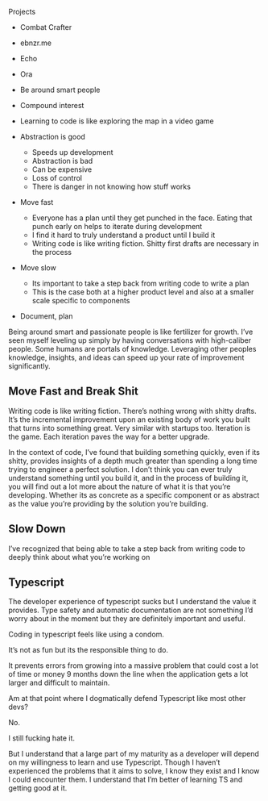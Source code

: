Projects

- Combat Crafter
- ebnzr.me
- Echo
- Ora

- Be around smart people
- Compound interest
- Learning to code is like exploring the map in a video game
- Abstraction is good
    - Speeds up development
    - Abstraction is bad
    - Can be expensive
    - Loss of control
    - There is danger in not knowing how stuff works
- Move fast
    - Everyone has a plan until they get punched in the face. Eating that punch early on helps to iterate during development
    - I find it hard to truly understand a product until I build it
    - Writing code is like writing fiction. Shitty first drafts are necessary in the process
- Move slow
    - Its important to take a step back from writing code to write a plan
    - This is the case both at a higher product level and also at a smaller scale specific to components
- Document, plan

Being around smart and passionate people is like fertilizer for growth. I’ve seen myself leveling up simply by having conversations with high-caliber people. Some humans are portals of knowledge. Leveraging other peoples knowledge, insights, and ideas can speed up your rate of improvement significantly.

## Move Fast and Break Shit

Writing code is like writing fiction. There’s nothing wrong with shitty drafts. It’s the incremental improvement upon an existing body of work you built that turns into something great. Very similar with startups too. Iteration is the game. Each iteration paves the way for a better upgrade. 

In the context of code, I’ve found that building something quickly, even if its shitty, provides insights of a depth much greater than spending a long time trying to engineer a perfect solution. I don’t think you can ever truly understand something until you build it, and in the process of building it, you will find out a lot more about the nature of what it is that you’re developing. Whether its as concrete as a specific component or as abstract as the value you’re providing by the solution you’re building. 

## Slow Down

I’ve recognized that being able to take a step back from writing code to deeply think about what you’re working on

## Typescript

The developer experience of typescript sucks but I understand the value it provides. Type safety and automatic documentation are not something I’d worry about in the moment but they are definitely important and useful.

Coding in typescript feels like using a condom. 

It’s not as fun but its the responsible thing to do.

It prevents errors from growing into a massive problem that could cost a lot of time or money 9 months down the line when the application gets a lot larger and difficult to maintain.

Am at that point where I dogmatically defend Typescript like most other devs?

No.

I still fucking hate it.

But I understand that a large part of my maturity as a developer will depend on my willingness to learn and use Typescript. Though I haven’t experienced the problems that it aims to solve, I know they exist and I know I could encounter them. I understand that I’m better of learning TS and getting good at it.

